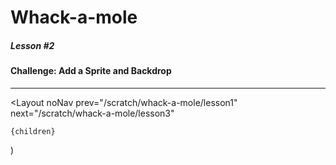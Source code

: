 
# Whack-a-mole

##### Lesson #2

#### Challenge: Add a Sprite and Backdrop

---

<YouTubeEmbed videoId="qpCy2YqG3T4" />

  <Layout
    noNav
    prev="/scratch/whack-a-mole/lesson1"
    next="/scratch/whack-a-mole/lesson3"
  >
    {children}
  </Layout>
)
